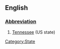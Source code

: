 ==English==
[[Category:State]]
===[[Wiktionary:List of acronyms and abbreviations|Abbreviation]]===
#[[Tennessee]] (US state)